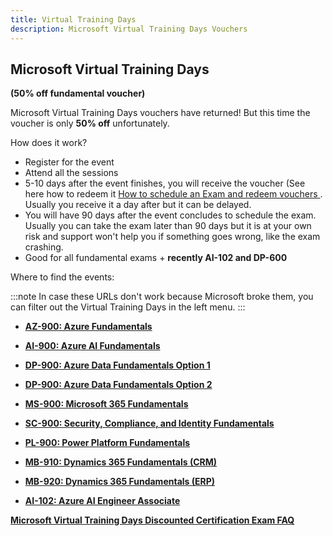 ```yaml
---
title: Virtual Training Days
description: Microsoft Virtual Training Days Vouchers
---
```


## Microsoft Virtual Training Days
**(50% off fundamental voucher)**

Microsoft Virtual Training Days vouchers have returned! But this time the voucher is only **50% off** unfortunately. 

How does it work?

- Register for the event
- Attend all the sessions
- 5-10 days after the event finishes, you will receive the voucher (See here how to redeem it [How to schedule an Exam and redeem vouchers
](https://certs.msfthub.wiki/guide/schedulingexam/#checkout-and-redeeming-voucher-codes). Usually you receive it a day after but it can be delayed.
- You will have 90 days after the event concludes to schedule the exam. Usually you can take the exam later than 90 days but it is at your own risk and support won't help you if something goes wrong, like the exam crashing.
- Good for all fundamental exams + **recently AI-102 and DP-600**

Where to find the events:

:::note
In case these URLs don't work because Microsoft broke them, you can filter out the Virtual Training Days in the left menu.
:::
- [**AZ-900: Azure Fundamentals**](https://events.microsoft.com/en-us/azure?language=English&clientTimeZone=1&scenario=Microsoft%20Azure%20Virtual%20Training%20Day:%20Fundamentals)

- [**AI-900: Azure AI Fundamentals**](https://events.microsoft.com/en-us/azure?language=English&clientTimeZone=1&scenario=Microsoft%20Azure%20Virtual%20Training%20Day:%20Generative%20AI%20Fundamentals)

- [**DP-900: Azure Data Fundamentals Option 1**](https://events.microsoft.com/en-us/azure?language=English&clientTimeZone=1&scenario=Microsoft%20Azure%20Virtual%20Training%20Day:%20Data%20Fundamentals)
- [**DP-900: Azure Data Fundamentals Option 2**](https://events.microsoft.com/en-us/azure?language=English&clientTimeZone=1&scenario=Microsoft%20Azure%20Virtual%20Training%20Day:%20Implementing%20a%20Data%20Lakehouse%20with%20Microsoft%20Fabric)


- [**MS-900: Microsoft 365 Fundamentals**](https://events.microsoft.com/en-us/microsoft365?language=English&clientTimeZone=1&scenario=Microsoft%20365%20Virtual%20Training%20Day:%20Fundamentals)

- [**SC-900: Security, Compliance, and Identity Fundamentals**](https://events.microsoft.com/en-us/microsoft365?language=English&clientTimeZone=1&scenario=Microsoft%20Security%20Virtual%20Training%20Day:%20Security,%20Compliance,%20and%20Identity%20Fundamentals)

- [**PL-900: Power Platform Fundamentals**](https://events.microsoft.com/en-us/powerplatform?language=English&clientTimeZone=1&scenario=Microsoft%20Power%20Platform%20Virtual%20Training%20Day:%20Fundamentals)

- [**MB-910: Dynamics 365 Fundamentals (CRM)**](https://events.microsoft.com/en-us/dynamics365?language=English&clientTimeZone=1&scenario=Microsoft%20Dynamics%20365%20Virtual%20Training%20Day:%20Fundamentals%20(CRM))

- [**MB-920: Dynamics 365 Fundamentals (ERP)**](https://events.microsoft.com/en-us/dynamics365?language=English&clientTimeZone=1&scenario=Microsoft%20Dynamics%20365%20Virtual%20Training%20Day:%20Fundamentals%20(ERP)%E2%80%8B)

- [**AI-102: Azure AI Engineer Associate**](https://events.microsoft.com/en-us/azure?language=English&clientTimeZone=1&scenario=Microsoft%20Azure%20Virtual%20Training%20Day:%20Building%20Generative%20Apps%20with%20Azure%20OpenAI%20Service)
  
[**Microsoft Virtual Training Days Discounted Certification Exam FAQ**](https://query.prod.cms.rt.microsoft.com/cms/api/am/binary/RWFTgx)
